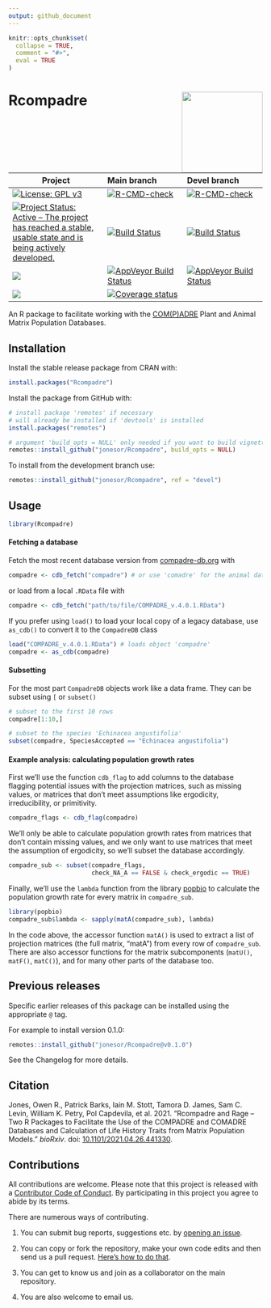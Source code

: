 ```yaml
---
output: github_document
---
```


<!-- README.md is generated from README.Rmd. Please edit that file -->

```r
knitr::opts_chunk$set(
  collapse = TRUE,
  comment = "#>",
  eval = TRUE
)
```

# Rcompadre  <img src="man/figures/logo_rcompadre.png" height="160px" align="right" />



<!--- Continuous integration badges --->
<!--- BE CAREFUL WITH THE FORMATTING --->

| Project                                                                                                                                                                                                                        | Main branch                                                                                                                                                                              | Devel branch                                                                                                                                                                              |
|--------------------------------------------------------------------------------------------------------------------------------------------------------------------------------------------------------------------------------|:-------------------------------------------------------------------------------------------------------------------------------------------------------------------------------------------|:------------------------------------------------------------------------------------------------------------------------------------------------------------------------------------------|
| [![License: GPL v3](https://img.shields.io/badge/License-GPL%20v3-blue.svg)](https://www.gnu.org/licenses/gpl-3.0.html)                                                                                        | [![R-CMD-check](https://github.com/jonesor/Rcompadre/actions/workflows/main_check.yaml/badge.svg)](https://github.com/jonesor/Rcompadre/actions/workflows/main_check.yaml) | [![R-CMD-check](https://github.com/jonesor/Rcompadre/actions/workflows/devel_build_check.yaml/badge.svg)](https://github.com/jonesor/Rcompadre/actions/workflows/devel_build_check.yaml) |
| [![Project Status: Active – The project has reached a stable, usable state and is being actively developed.](https://www.repostatus.org/badges/latest/active.svg)](https://www.repostatus.org/#active) | [![Build Status](https://travis-ci.org/jonesor/Rcompadre.svg?branch=main)](https://travis-ci.org/jonesor/Rcompadre)                                                                      | [![Build Status](https://travis-ci.org/jonesor/Rcompadre.svg?branch=main)](https://travis-ci.org/jonesor/Rcompadre)                                                                     |
| ![](http://cranlogs.r-pkg.org/badges/grand-total/Rcompadre)                                                                                                                                                 | [![AppVeyor Build Status](https://ci.appveyor.com/api/projects/status/github/jonesor/Rcompadre?branch=main&svg=true)](https://ci.appveyor.com/project/jonesor/Rcompadre)                 | [![AppVeyor Build Status](https://ci.appveyor.com/api/projects/status/github/jonesor/Rcompadre?branch=devel&svg=true)](https://ci.appveyor.com/project/jonesor/Rcompadre)                 |
| ![](http://cranlogs.r-pkg.org/badges/Rcompadre)                                                                                                                                                                         | [![Coverage status](https://codecov.io/gh/jonesor/Rcompadre/branch/devel/graph/badge.svg)](https://codecov.io/github/jonesor/Rcompadre?branch=main)                                      |                                                                                                                                                                                           |

<!--- Continuous Integration Badges End --->


An R package to facilitate working with the [COM(P)ADRE](https://compadre-db.org/) Plant and Animal Matrix Population Databases.

## Installation

Install the stable release package from CRAN with:

```r
install.packages("Rcompadre")
```

Install the package from GitHub with:

```r
# install package 'remotes' if necessary
# will already be installed if 'devtools' is installed
install.packages("remotes") 

# argument 'build_opts = NULL' only needed if you want to build vignettes
remotes::install_github("jonesor/Rcompadre", build_opts = NULL)
```

To install from the development branch use:

```r
remotes::install_github("jonesor/Rcompadre", ref = "devel")
```

## Usage

```r
library(Rcompadre)
```

#### Fetching a database

Fetch the most recent database version from [compadre-db.org](https://compadre-db.org/) with

```r
compadre <- cdb_fetch("compadre") # or use 'comadre' for the animal database
```

or load from a local `.RData` file with

```r
compadre <- cdb_fetch("path/to/file/COMPADRE_v.4.0.1.RData")
```

If you prefer using `load()` to load your local copy of a legacy database, use `as_cdb()` to convert it to the `CompadreDB` class

```r
load("COMPADRE_v.4.0.1.RData") # loads object 'compadre'
compadre <- as_cdb(compadre)
```

#### Subsetting

For the most part `CompadreDB` objects work like a data frame. They can be subset using `[` or `subset()`

```r
# subset to the first 10 rows
compadre[1:10,]

# subset to the species 'Echinacea angustifolia'
subset(compadre, SpeciesAccepted == "Echinacea angustifolia")
```

#### Example analysis: calculating population growth rates

First we'll use the function `cdb_flag` to add columns to the database flagging potential issues with the projection matrices, such as missing values, or matrices that don't meet assumptions like ergodicity, irreducibility, or primitivity.

```r
compadre_flags <- cdb_flag(compadre)
```

We'll only be able to calculate population growth rates from matrices that don't contain missing values, and we only want to use matrices that meet the assumption of ergodicity, so we'll subset the database accordingly.

```r
compadre_sub <- subset(compadre_flags,
                       check_NA_A == FALSE & check_ergodic == TRUE)
```

Finally, we'll use the `lambda` function from the library [popbio](https://github.com/cstubben/popbio) to calculate the population growth rate for every matrix in `compadre_sub`.

```r
library(popbio)
compadre_sub$lambda <- sapply(matA(compadre_sub), lambda)
```

In the code above, the accessor function `matA()` is used to extract a list of projection matrices (the full matrix, "matA") from every row of `compadre_sub`. There are also accessor functions for the matrix subcomponents (`matU()`, `matF()`, `matC()`), and for many other parts of the database too.

## Previous releases

Specific earlier releases of this package can be installed using the appropriate `@` tag. 

For example to install version 0.1.0:

```r
remotes::install_github("jonesor/Rcompadre@v0.1.0")
```

See the Changelog for more details.

## Citation

Jones, Owen R., Patrick Barks, Iain M. Stott, Tamora D. James, Sam C. Levin, William K. Petry, Pol Capdevila, et al. 2021. “Rcompadre and Rage -- Two R Packages to Facilitate the Use of the COMPADRE and COMADRE Databases and Calculation of Life History Traits from Matrix Population Models.” _bioRxiv_. doi: [10.1101/2021.04.26.441330](https://doi.org/10.1101/2021.04.26.441330).

## Contributions

All contributions are welcome. Please note that this project is released with a [Contributor Code of Conduct](https://contributor-covenant.org/version/2/0/CODE_OF_CONDUCT.html). By participating in this project you agree to abide by its terms.

There are numerous ways of contributing. 

1. You can submit bug reports, suggestions etc. by [opening an issue](https://github.com/jonesor/Rcompadre/issues).

2. You can copy or fork the repository, make your own code edits and then send us a pull request. [Here's how to do that](https://jarv.is/notes/how-to-pull-request-fork-github/).

3. You can get to know us and join as a collaborator on the main repository.

4. You are also welcome to email us.
